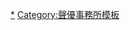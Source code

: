 {{Navbox
|name = Sigma Seven
|titlestyle = background:#00b16b;
|title = [[Sigma Seven]]
|bodyclass = hlist hlist-pipe
|groupstyle = background:#41be6c;
|group1 = 代表董事
|list1 =
* 浦部悅太郎
|group2 = 所屬聲優
|list2 =
  {{Navbox|child
   |groupstyle = background:#e6ffe6;
   |group1 = 男性
   |list1  =
* [[飯塚昭三]]
* [[井上剛]]
* {{link-ja|臼井孝康|うすいたかやす}}
* {{link-ja|內田大加宏|内田大加宏}}
* {{link-ja|太田勝弘|太田さとり}}
* {{link-ja|小幡研二|小幡研二}}
* {{link-ja|窪田等|窪田等}}
* {{link-ja|KOUSAKU|KOUSAKU}}
* {{link-ja|小原雅一|小原雅一}}
* {{link-ja|齊藤隆史|斉藤隆史}}
* {{link-ja|齊藤茂一|斉藤茂一}}
* {{link-ja|鹽野潤二|塩野潤二}}
* {{link-ja|末廣矩行|末広矩行}}
* [[陶山章央]]
* {{link-ja|多比良健|多比良健}}
* {{link-ja|高木達也|高木達也}}
* {{lang|ja|{{link-ja|高田べん|高田べん}}}}
* {{link-ja|田坂秀樹|田坂秀樹}}
* [[田丸篤志]]
* {{link-ja|十日市秀悅|十日市秀悦}}
* {{link-ja|西田紘二|西田紘二}}
* [[根岸朗]]
* [[野島昭生]]
* {{link-ja|橋本昌也|橋本昌也}}
* {{link-ja|HARRY (DJ)|HARRY (ディスクジョッキー)|HARRY}}
* {{link-ja|平野義和|平野義和}}
* 廣居{{lang|ja|バン}}
* 福德一志
* [[槙大輔]]
* {{link-ja|松田真一|松田真一}}
* [[松本保典]]
* {{link-ja|真中了|真中了}}
* {{link-ja|目黑光祐|目黒光祐}}
* {{link-ja|森一丁|森一丁}}
* {{link-ja|森信|森しん}}
* [[保村真]]
* [[安元洋貴]]
* {{link-ja|山本祥太|山本祥太}}
* [[吉野裕行]]
* 若杉亨
* [[若本規夫]]
   |group2 = 女性
   |list2 =
* {{link-ja|新井田雅樹|新井田雅樹}}
* {{link-ja|石川美幸|石川みゆき}}
* [[內川藍維]]
* [[大龜明日香]]
* {{link-ja|大武芙由美|大武芙由美}}
* {{link-ja|小椋惠子|小椋恵子}}
* 鬼束彩子
* {{link-ja|尾又淑惠|尾又淑恵}}
* {{link-ja|加藤美由紀|加藤美由紀}}
* [[川崎惠理子]]
* 北原久仁香
* {{link-ja|栗田秀流|栗田ひづる}}
* {{link-ja|黑川明子|黒川明子}}
* {{link-ja|小谷直子|小谷直子}}
* [[小林沙苗]]
* {{link-ja|小松明子|小松明子}}
* [[阪田佳代]]
* {{link-ja|杉山奈美枝|杉山奈美枝}}
* {{link-ja|杉山裕子|杉山裕子}}
* [[瀨戶麻沙美]]
* {{link-ja|曾根清美|曽根清美}}
* [[高木禮子]]
* [[高野直子]]
* [[高本惠]]
* [[玉川砂記子]]
* {{link-ja|津野篠|津野しの}}
* {{link-ja|津野磨哉|津野まさい}}
* 鳥居麻彌（舊藝名：槙彩文子）
* [[中西裕美子]]
* {{link-ja|長谷由子|長谷由子}}
* [[西明日香]]
* {{link-ja|畠山美和子|畠山美和子}}
* [[日野麻里]]
* [[福繪美子]]
* [[福圓美里]]
* {{link-ja|牧野芳奈|牧野芳奈}}
* {{link-ja|松井綠|松井みどり}}
* [[松尾佳子]]
* {{link-ja|MAYU (聲優)|MAYU|MAYU}}
* {{link-ja|麻里凛山田|マリリン山田}}
* [[水樹奈奈]]
* {{link-ja|桃森李|桃森すもも}}
* [[安田未央]]
* [[尤加奈]]
* [[橫尾麻里]]
* {{link-ja|吉井惠子|よしいけいこ}}
* [[渡邊久美子]]
* [[渡邊智美]]
* 渡邊由里子
}}
|group3 = [[Sigma Seven e]]<br />所屬聲優
|list3 =
  {{Navbox|child
   |groupstyle = background:#e6ffe6;
   |group1 = 男性
   |list1  =
* {{link-ja|赤石孝|赤石考}}
* 豬爪育人
* {{link-ja|金丸健太|金丸健太}}
* 城戶航也
* {{link-ja|倉富亮|倉富亮}}
* 黑岩拓真
* {{link-ja|坂本和彌|坂本和弥}}
* 澀谷慧
* 菅野雄真
* {{link-ja|鈴木卓朗|鈴木卓朗}}
* 田中壹太郎
* [[千葉翔也]]
* 塚本誠浩
* 十倉新吾
* {{link-ja|南雲大輔|南雲大輔}}
* 藤本康之助
* 水-{嶋}-龍生
* 村杉明彥
* [[若山晃久]]
* 渡部祐起
   |group2 = 女性
   |list2 =
* 逢坂千香
* {{link-ja|芦澤亞希子|芦澤亜希子}}
* 麻生菜美子
* 池本真由實
* [[市之瀨加那]]
* {{link-ja|井上光 (聲優)|井上ひかり (声優)|井上光}}
* 今井輝光香
* 大庭綾華
* 木本景子
* 葛野裕美子
* 國廣涼香
* 小山夏貴
* 鹽川長香
* 清水紗羅
* 高田美穗
* [[竹尾步美]]
* [[田中知惠美]]
* 寺澤百花
* {{link-ja|東城未來|東城未来}}
* 永井夕稀 
* 平口茉悠子
* 福島蘭世
* 細谷美友
* 堀川五月
* 松下真緒
* [[宮下早紀]]
* [[森優子]]
* [[森永千才]]
* 山上友里江
* {{link-ja|山中千尋|山中千尋}}
* 結城真理
* [[吉田有里]]
* 吉元玲香
* [[渡部紗弓]]
}}
|group5 = 過往所屬聲優
|list5 = [[Sigma Seven#過往所屬聲優|過往所屬聲優]]（包含[[Sigma Seven e#過往所屬聲優|Sigma Seven e]]）
|group6 = 相關公司
|list6 = {{link-ja|Doa Production|Doaプロダクション|DOA}}
|group7 = 相關條目
|list7 = The 聲優塾
}}<noinclude>
{{DEFAULTSORT:Sigma Seven}}
[[Category:Sigma_Seven|*]]
[[Category:聲優事務所模板]]
</noinclude>